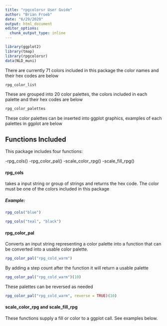 ```yaml
---
title: "rpgcolorsr User Guide"
author: "Brian Froeb"
date: "6/29/2020"
output: html_document
editor_options: 
  chunk_output_type: inline
---
```

```r
library(ggplot2)
library(tmap)
library(rpgcolorsr)
data(NLD_muni)
```

There are currently 71 colors included in this package the color names and their hex codes are below
```r
rpg_color_list
```

These are grouped into 20 color palettes, the colors included in each palette and their hex codes are below
```r
rpg_color_palettes
```

These color palettes can be inserted into ggplot graphics, examples of each palettes in ggplot are below

## Functions Included

This package includes four functions:

-rpg_cols()
-rpg_color_pal()
-scale_color_rpg()
-scale_fill_rpg()

#### rpg_cols
takes a input string or group of strings and returns the hex code. 
The color must be one of the colors included in this package

##### Example:
```r
rpg_cols("blue")

rpg_cols("teal", "black")
```

#### rpg_color_pal

Converts an input string representing a color palette into a function that can be converted into a usable color palette.

```r
rpg_color_pal("rpg_cold_warm")
```

By adding a step count after the function it will return a usable palette

```r
rpg_color_pal("rpg_cold_warm")(10)
```

These palettes can be reversed as needed

```r
rpg_color_pal("rpg_cold_warm", reverse = TRUE)(10)
```

#### scale_color_rpg and scale_fill_rpg

These functions supply a fill or color to a ggplot call. See examples below.

